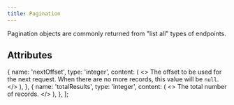 ```yaml
---
title: Pagination
---
```



Pagination objects are commonly returned from "list all" types of endpoints.

## Attributes

  {
    name: 'nextOffset',
    type: 'integer',
    content: (
      <>
        <Markdown>
          The offset to be used for the next request. When there are no more
          records, this value will be `null`.
        </Markdown>
      </>
    ),
  },
  {
    name: 'totalResults',
    type: 'integer',
    content: (
      <>
        <Markdown>The total number of records.</Markdown>
      </>
    ),
  },
];

<ModelAttributeGroup attributes={attributes} />
